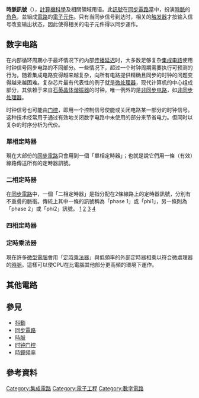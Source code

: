 {{NoteTA
|G1 = Electronics
|G2 = IT
|1 = zh-hans:周期; zh-hant:週期;
}}
'''時脈訊號'''（{{lang-en|Clock signal}}），[[計算機科學|計算機科學]]及相關領域用语。此[[訊號|訊號]]在[[同步電路|同步電路]]當中，扮演[[時脈|時脈]]的[[角色|角色]]，並組成[[電路|電路]]的[[電子元件|電子元件]]。只有当同步信号到达时，相关的[[触发器|触发器]]才按输入信号改变输出状态，因此使得相关的电子元件得以同步運作。

== 数字电路 ==
在内部循环周期小于最坏情况下的内部[[传播延迟|传播延迟]]时，大多数足够复杂[[集成电路|集成电路]]使用时钟信号同步电路的不同部分。一些情况下，超过一个时钟周期需要执行可预测的行为。随着集成电路变得越来越复杂，向所有电路提供精确且同步的时钟的问题变得越来越困难。复杂芯片最有代表性的例子就是[[微处理器|微处理器]]，现代计算机的中心组成部分，其依赖于来自[[石英晶体谐振器|石英晶体谐振器]]的时钟。唯一例外的是[[非同步电路|非同步电路]]，如[[非同步处理器|非同步处理器]]。

时钟信号也可能由[[时钟门控|门控]]，即用一个控制信号使能或关闭电路某一部分的时钟信号。这种技术经常用于通过有效地关闭数字电路中未使用的部分来节省电力。但同时以复杂的时序分析为代价。

=== 單相定時器 ===
現在大部份的[[同步電路|同步電路]]只會用到一個「單相定時器」；也就是說它們用一條（有效）線路傳送所有的定時器訊號。

=== 二相定時器 ===
在[[同步電路|同步電路]]中，一個「二相定時器」是指分配在2條線路上的定時器訊號，分別有不重疊的脈衝。傳統上其中一條的訊號稱為「phase 1」或「phi1」，另一條則為「phase 2」或「phi2」訊號。
[https://web.archive.org/web/20071109090150/http://www.princeton.edu/~wolf/modern-vlsi/Overheads/CHAP5-2/sld010.htm]
[https://web.archive.org/web/20111226073122/http://tams-www.informatik.uni-hamburg.de/applets/hades/webdemos/12-gatedelay/40-tpcg/two-phase-clock-gen.html]
[http://micro.magnet.fsu.edu/primer/digitalimaging/concepts/twophase.html]{{Wayback|url=http://micro.magnet.fsu.edu/primer/digitalimaging/concepts/twophase.html |date=20110607051246 }}
[https://web.archive.org/web/20120208054348/http://www.hpc.msstate.edu/mpl/distributions/scmos/scmos_doc/cells/cgf104.html]

=== 四相定時器 ===

=== 定時乘法器 ===
現在許多[[微型電腦|微型電腦]]會用「[[定時乘法器|定時乘法器]]」與低頻率的外部定時器相乘以符合微處理器的[[時脈|時脈]]。這樣可以使CPU在比電腦其他部分更高頻的環境下運作。

== 其他電路 ==

== 參見 ==
* [[抖動|抖動]]
* [[同步電路|同步電路]]
* [[時脈|時脈]]
* [[时钟门控|时钟门控]]
*[[時鐘頻率|時鐘頻率]]

== 參考資料 ==

<references />


[[Category:集成電路|Category:集成電路]]
[[Category:電子工程|Category:電子工程]]
[[Category:數字電路|Category:數字電路]]